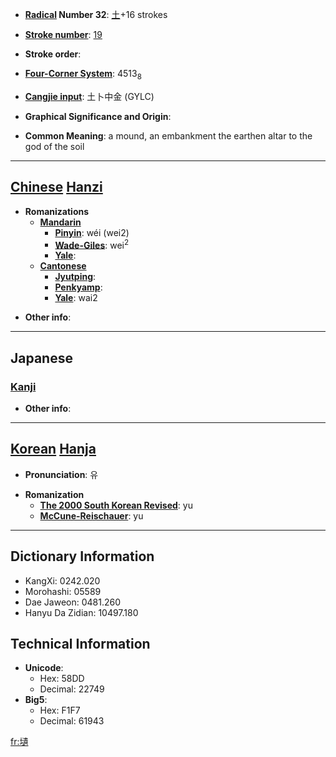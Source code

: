 * '''[[Wiktionary:Chinese radical index| Radical]] Number 32''': [[Wiktionary:Chinese radical index 土|土]]+16 strokes

* '''[[Wiktionary:Chinese total strokes index|Stroke number]]''': [[Wiktionary:Chinese total strokes index 19|19]]

* '''Stroke order''': 

* '''[[Wiktionary:Chinese four corner index|Four-Corner System]]''': 4513<sub>8</sub>

* '''[[Wiktionary:Chinese Cangjie index|Cangjie input]]''': 土卜中金 (GYLC)

* '''Graphical Significance and Origin''': 

* '''Common Meaning''': a mound, an embankment the earthen altar to the god of the soil

----

== [[Chinese]] [[Hanzi]] ==

* '''Romanizations'''
** '''[[Mandarin]]'''
*** '''[[Pinyin]]''': wéi (wei2)
*** '''[[Wade-Giles]]''': wei<sup>2</sup>
*** '''[[Yale]]''': 
** '''[[Cantonese]]'''
*** '''[[Jyutping]]''':
*** '''[[Penkyamp]]''': 
*** '''[[Yale]]''': wai2

* '''Other info''': 

----

==Japanese==
===[[Kanji]]===
{{kanji|on readings=[[い]] (i), [[た]] (ta)
|kun readings=[[だん]] (dan), [[らち]] (rachi)
}}

* '''Other info''':  

----

== [[Korean]] [[Hanja]] ==

* '''Pronunciation''': 유

* '''Romanization'''
** '''[[The 2000 South Korean Revised Romanization|The 2000 South Korean Revised]]''': yu
** '''[[McCune-Reischauer]]''': yu

----

== Dictionary Information ==

* KangXi: 0242.020
* Morohashi: 05589
* Dae Jaweon: 0481.260
* Hanyu Da Zidian: 10497.180

== Technical Information ==

* '''Unicode''':
** Hex: 58DD
** Decimal: 22749
* '''Big5''':
** Hex: F1F7
** Decimal: 61943

[[fr:壝]]